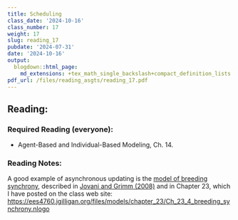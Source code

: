 ```yaml
---
title: Scheduling
class_date: '2024-10-16'
class_number: 17
weight: 17
slug: reading_17
pubdate: '2024-07-31'
date: '2024-10-16'
output:
  blogdown::html_page:
    md_extensions: +tex_math_single_backslash+compact_definition_lists
pdf_url: /files/reading_asgts/reading_17.pdf
---
```

## Reading:

### Required Reading (everyone):

* Agent-Based and Individual-Based Modeling, Ch. 14.

### Reading Notes:

A good example of asynchronous updating is the 
[model of breeding synchrony](/files/models/chapter_23/Ch_23_4_breeding_synchrony.nlogo), 
described in [Jovani and Grimm (2008)](/files/models/chapter_05/Jovani_Grimm_2008_Breeding.pdf) 
and in Chapter 23, which I have posted on the class web site: 
<https://ees4760.jgilligan.org/files/models/chapter_23/Ch_23_4_breeding_synchrony.nlogo>
